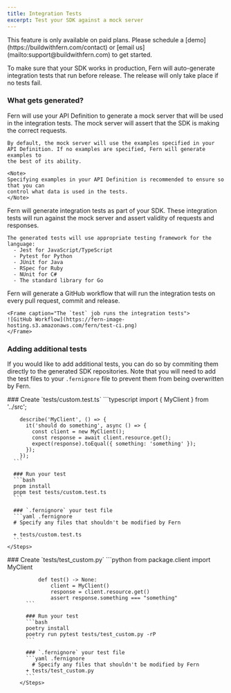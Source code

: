 ```yaml
---
title: Integration Tests
excerpt: Test your SDK against a mock server
---
```


<Warning title='Pro Feature'>
  This feature is only available on paid plans. Please schedule a [demo](https://buildwithfern.com/contact) 
  or [email us](mailto:support@buildwithfern.com) to get started. 
</Warning>

To make sure that your SDK works in production, Fern will auto-generate
integration tests that run before release. The release will only take place
if no tests fail.

### What gets generated? 

<AccordionGroup>
  <Accordion title="Mock Server">
    Fern will use your API Definition to generate a mock server that will be used
    in the integration tests. The mock server will assert that the SDK is 
    making the correct requests. 

    By default, the mock server will use the examples specified in your 
    API Definition. If no examples are specified, Fern will generate examples to 
    the best of its ability.

    <Note>
    Specifying examples in your API Definition is recommended to ensure so that you can 
    control what data is used in the tests.
    </Note>
  </Accordion>
  <Accordion title="Integration Tests">
    Fern will generate integration tests as part of your SDK. These integration tests 
    will run against the mock server and assert validity of requests and responses.

    The generated tests will use appropriate testing framework for the language: 
      - Jest for JavaScript/TypeScript
      - Pytest for Python
      - JUnit for Java
      - RSpec for Ruby
      - NUnit for C#
      - The standard library for Go
  </Accordion>
  <Accordion title="GitHub Wofklows">
    Fern will generate a GitHub workflow that will run the integration tests 
    on every pull request, commit and release. 

    <Frame caption="The `test` job runs the integration tests">
    ![GitHub Workflow](https://fern-image-hosting.s3.amazonaws.com/fern/test-ci.png)
    </Frame>
  </Accordion>
</AccordionGroup>

### Adding additional tests

If you would like to add additional tests, you can do so by commiting them 
directly to the generated SDK repositories. Note that you will need to 
add the test files to your `.fernignore` file to prevent them from being
overwritten by Fern.

<Tabs>
  <Tab title="TypeScript">
    <Steps>
      ### Create `tests/custom.test.ts`
      ```typescript
        import { MyClient } from '../src';

        describe('MyClient', () => {
          it('should do something', async () => {
            const client = new MyClient();
            const response = await client.resource.get();
            expect(response).toEqual({ something: 'something' });
          });
        });
      ```
      
      ### Run your test
      ```bash
      pnpm install
      pnpm test tests/custom.test.ts
      ```

      ### `.fernignore` your test file
      ```yaml .fernignore
      # Specify any files that shouldn't be modified by Fern

      + tests/custom.test.ts
      ```
    </Steps>
  </Tab>
    <Tab title="Python">
      <Steps>
          ### Create `tests/test_custom.py`
          ```python
              from package.client import MyClient

              def test() -> None:
                  client = MyClient()
                  response = client.resource.get()
                  assert response.something === "something"
          ```

          ### Run your test
          ```bash
          poetry install
          poetry run pytest tests/test_custom.py -rP
          ```

          ### `.fernignore` your test file
          ```yaml .fernignore
            # Specify any files that shouldn't be modified by Fern
          + tests/test_custom.py
          ```
        </Steps>
  </Tab>
</Tabs>
